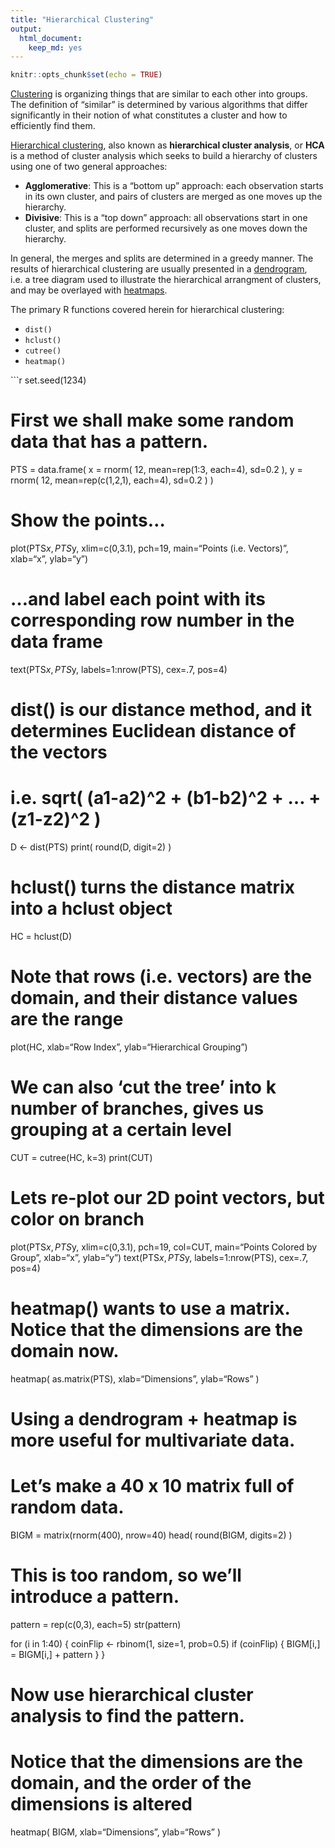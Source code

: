 ```yaml
---
title: "Hierarchical Clustering"
output: 
  html_document:
    keep_md: yes
---
```


```r
knitr::opts_chunk$set(echo = TRUE)
```

[Clustering](https://en.wikipedia.org/wiki/Cluster_analysis)
is organizing things that are similar to each other into groups.
The definition of "similar" is determined by various algorithms that differ significantly in their notion of what constitutes a cluster and how to efficiently find them. 

[Hierarchical clustering](https://en.wikipedia.org/wiki/Hierarchical_clustering),
also known as **hierarchical cluster analysis**, or **HCA** is a method of cluster analysis
which seeks to build a hierarchy of clusters using one of two general approaches:

- **Agglomerative**: This is a "bottom up" approach: 
each observation starts in its own cluster,
and pairs of clusters are merged as one moves up the hierarchy.
- **Divisive**: This is a "top down" approach: 
all observations start in one cluster,
and splits are performed recursively as one moves down the hierarchy.

In general, the merges and splits are determined in a greedy manner. The results of hierarchical clustering are usually presented in a [dendrogram](https://en.wikipedia.org/wiki/Dendrogram),
i.e. a tree diagram used to illustrate the hierarchical arrangment of clusters,
and may be overlayed with [heatmaps](https://en.wikipedia.org/wiki/Heat_map).

The primary R functions covered herein for hierarchical clustering:

- `dist()`
- `hclust()`
- `cutree()`
- `heatmap()`

```r
set.seed(1234)

# First we shall make some random data that has a pattern.
PTS = data.frame(
    x = rnorm( 12, mean=rep(1:3, each=4), sd=0.2 ),
    y = rnorm( 12, mean=rep(c(1,2,1), each=4), sd=0.2 )
)

# Show the points...
plot(PTS$x, PTS$y, xlim=c(0,3.1), pch=19, main="Points (i.e. Vectors)", xlab="x", ylab="y")

# ...and label each point with its corresponding row number in the data frame
text(PTS$x, PTS$y, labels=1:nrow(PTS), cex=.7, pos=4)

# dist() is our distance method, and it determines Euclidean distance of the vectors
#   i.e. sqrt( (a1-a2)^2 + (b1-b2)^2 + ... + (z1-z2)^2 )
D <- dist(PTS)
print( round(D, digit=2) )

# hclust() turns the distance matrix into a hclust object
HC = hclust(D)

# Note that rows (i.e. vectors) are the domain, and their distance values are the range
plot(HC, xlab="Row Index", ylab="Hierarchical Grouping")

# We can also 'cut the tree' into k number of branches, gives us grouping at a certain level
CUT = cutree(HC, k=3)
print(CUT)

# Lets re-plot our 2D point vectors, but color on branch
plot(PTS$x, PTS$y, xlim=c(0,3.1), pch=19, col=CUT, main="Points Colored by Group", xlab="x", ylab="y")
text(PTS$x, PTS$y, labels=1:nrow(PTS), cex=.7, pos=4)

# heatmap() wants to use a matrix.  Notice that the dimensions are the domain now. 
heatmap( as.matrix(PTS), xlab="Dimensions", ylab="Rows" )

# Using a dendrogram + heatmap is more useful for multivariate data.  
# Let's make a 40 x 10 matrix full of random data.
BIGM = matrix(rnorm(400), nrow=40)
head( round(BIGM, digits=2) )

# This is too random, so we'll introduce a pattern. 
pattern = rep(c(0,3), each=5)
str(pattern)

for (i in 1:40) {
  coinFlip <- rbinom(1, size=1, prob=0.5)
  if (coinFlip) {
    BIGM[i,] = BIGM[i,] + pattern
  }
}

# Now use hierarchical cluster analysis to find the pattern.
# Notice that the dimensions are the domain, and the order of the dimensions is altered
heatmap( BIGM, xlab="Dimensions", ylab="Rows" ) 



